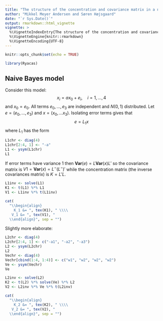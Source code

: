 ```yaml
---
title: "The structure of the concentration and covariance matrix in a naive Bayes model"
author: "Mikkel Meyer Andersen and Søren Højsgaard"
date: "`r Sys.Date()`"
output: rmarkdown::html_vignette
vignette: >
  %\VignetteIndexEntry{The structure of the concentration and covariance matrix in a naive Bayes model}
  %\VignetteEngine{knitr::rmarkdown}
  %\VignetteEncoding{UTF-8}
---
```


```r
knitr::opts_chunk$set(echo = TRUE)
```

```r
library(Ryacas)
```

## Naive Bayes model

Consider this model: 
$$
x_i = a x_0 + e_i, \quad i=1, \dots, 4
$$ 
and $x_0=e_0$. All terms $e_0, \dots, e_3$ are independent and $N(0,1)$ distributed. 
Let $e=(e_0, \dots, e_3)$ and $x=(x_0, \dots x_3)$.
Isolating error terms gives that
$$
 e = L_1 x
$$
where $L_1$ has the form
```r
L1chr <- diag(4)
L1chr[2:4, 1] <- "-a"
L1 <- ysym(L1chr)
L1
```

If error terms have variance $1$ then $\mathbf{Var}(e)=L \mathbf{Var}(x) L'$ so the covariance matrix is $V1=\mathbf{Var}(x) = L^- (L^-)'$ while the concentration matrix (the inverse covariances matrix) is $K=L' L$.

```r
L1inv <- solve(L1)
K1 <- t(L1) %*% L1
V1 <- L1inv %*% t(L1inv)
```

```r
cat(
  "\\begin{align} 
    K_1 &= ", tex(K1), " \\\\ 
   V_1 &= ", tex(V1), " 
  \\end{align}", sep = "")
```

Slightly more elaborate:

```r
L2chr <- diag(4)
L2chr[2:4, 1] <- c("-a1", "-a2", "-a3")
L2 <- ysym(L2chr)
L2
Vechr <- diag(4)
Vechr[cbind(1:4, 1:4)] <- c("w1", "w2", "w2", "w2")
Ve <- ysym(Vechr)
Ve
```

```r
L2inv <- solve(L2)
K2 <- t(L2) %*% solve(Ve) %*% L2
V2 <- L2inv %*% Ve %*% t(L2inv)
```

```r
cat(
  "\\begin{align} 
    K_2 &= ", tex(K2), " \\\\ 
   V_2 &= ", tex(V2), " 
  \\end{align}", sep = "")
```




